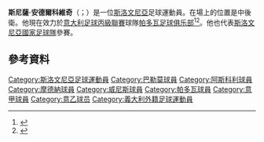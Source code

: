 {{short description|Slovenian footballer}}
{{Use dmy dates|date=June 2018}}
{{Infobox football biography
| name = 斯尼薩·安德爾科維奇 <br/>Siniša Anđelković
| fullname = Siniša Anđelković
| birth_date = {{birth date and age|1986|02|13|df=yes}}
| birth_place =[[南斯拉夫社会主义联邦共和国|南斯拉夫]][[克拉尼|克拉尼]]
| height = 1.86 m
| position = [[中後衛|中後衛]]
| currentclub = [[帕多瓦足球俱乐部|帕多瓦]]
| clubnumber = 19
| youthyears1 =
| youthclubs1 = [[特里格拉夫足球俱樂部|特里格拉夫]]
| years1 = 2004–2008 | clubs1 = [[特里格拉夫足球俱樂部|特里格拉夫]] | caps1 = 69 | goals1 = 3
| years2 = 2008–2009 | clubs2 = {{tsl|en|NŠ Drava Ptuj|德拉瓦普图伊足球俱乐部|德拉瓦普图伊}} | caps2 = 54 | goals2 = 1
| years3 = 2010 | clubs3 = [[马里博尔足球俱乐部|马里博尔]] | caps3 = 31 | goals3 = 2
| years4 = 2011–2017 | clubs4 = [[巴勒莫足球俱樂部|巴勒莫]] | caps4 = 120 | goals4 = 1
| years5 = 2011–2012 | clubs5 = → [[阿斯科利足球俱樂部|阿斯科利]] (外借) | caps5 = 22 | goals5 = 1
| years6 = 2012–2013 | clubs6 = → [[摩德纳足球俱乐部|摩德纳]] (外借) | caps6 = 32 | goals6 = 2
| years7 = 2017–2019 | clubs7 = [[威尼斯足球俱樂部|威尼斯]] | caps7 = 40 | goals7 = 1
| years8 = 2019– | clubs8 = [[帕多瓦足球俱乐部|帕多瓦]] | caps8 = 53 | goals8 = 0
| nationalyears1 = 2006–2007 | nationalteam1 = 斯洛文尼亚U20 | nationalcaps1 = 2 | nationalgoals1 = 0
| nationalyears2 = 2011–2015 | nationalteam2 = [[斯洛文尼亚国家足球队|斯洛文尼亚]] | nationalcaps2 = 5 | nationalgoals2 = 0
| pcupdate = 2021年9月29日
| ntupdate =
}}

'''斯尼薩·安德爾科維奇'''（{{lang-sl|Siniša Anđelković}}；{{bd|1986年|2月13日}}）是一位[[斯洛文尼亞|斯洛文尼亞]]足球運動員。在場上的位置是中後衛。他現在效力於[[意大利足球丙級聯賽|意大利足球丙級聯賽]]球隊[[帕多瓦足球俱乐部|帕多瓦足球俱乐部]]<ref>{{cite news |url=http://www.zurnal24.si/nogomet/pokali-carling-coppa-italia-copa-del-rey-spanski-italijanski-ligaski-arsenal-ipswich-palermo-chievo-slovenci-ilicic-bacinovic-cesar-barcelona-betis-inter-genoa-198220/clanek |title=Pokali: debi Slovencev, zdrs Arsenala! |language=sl |accessdate=13 January 2010 |date=12 January 2010 |publisher=Zurnal24.si |archive-date=2011-01-15 |archive-url=https://web.archive.org/web/20110115002005/http://www.zurnal24.si/nogomet/pokali-carling-coppa-italia-copa-del-rey-spanski-italijanski-ligaski-arsenal-ipswich-palermo-chievo-slovenci-ilicic-bacinovic-cesar-barcelona-betis-inter-genoa-198220/clanek |dead-url=no }}</ref><ref>{{cite news |url=http://sport.sky.it/sport/calcio_italiano/2011/01/12/coppa_italia_palermo_chievo_inter_genoa.html |title=Coppa Italia: Inter avanti col Genoa, Palermo di rigore |language=it |accessdate=13 January 2010 |date=12 January 2010 |publisher=SKY.it |archive-url=https://web.archive.org/web/20131019174758/http://sport.sky.it/sport/calcio_italiano/2011/01/12/coppa_italia_palermo_chievo_inter_genoa.html |archive-date=2013-10-19 |dead-url=yes }}</ref>。他也代表[[斯洛文尼亞國家足球隊|斯洛文尼亞國家足球隊]]參賽。

==參考資料==
{{Reflist}}

{{DEFAULTSORT:Andjelkovic, Sinisa}}
[[Category:斯洛文尼亞足球運動員|Category:斯洛文尼亞足球運動員]]
[[Category:巴勒莫球員|Category:巴勒莫球員]]
[[Category:阿斯科利球員|Category:阿斯科利球員]]
[[Category:摩德納球員|Category:摩德納球員]]
[[Category:威尼斯球員|Category:威尼斯球員]]
[[Category:帕多瓦球員|Category:帕多瓦球員]]
[[Category:意甲球員|Category:意甲球員]]
[[Category:意乙球员|Category:意乙球员]]
[[Category:義大利外籍足球運動員|Category:義大利外籍足球運動員]]